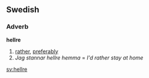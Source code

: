 ==Swedish==
===Adverb===
'''hellre'''

#[[rather]], [[preferably]]
#''Jag stannar hellre hemma'' = ''I'd rather stay at home''

[[sv:hellre]]